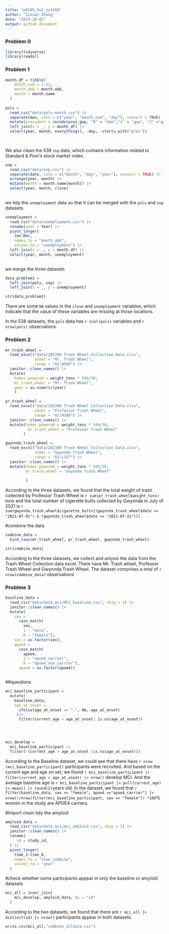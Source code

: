 ```yaml
---
title: "p8105_hw2_zz3168"
author: "Zixuan Zhang"
date: "2023-10-02"
output: github_document
---
```


### Problem 0

```r
library(tidyverse)
library(readxl)
```

### Problem 1
```r
month_df = tibble(
    month_num = 1:12,
    month_abb = month.abb,
    month = month.name
  )
 
pols = 
  read_csv("data/pols-month.csv") |> 
  separate(mon, into = c("year", "month_num", "day"), convert = TRUE) |> 
  mutate(president = recode(prez_gop, "0" = "dem","1" = "gop", "2" ="gop" )) |>
  left_join(x = _, y = month_df) |> 
  select(year, month, everything(), -day, -starts_with("prez"))
  
  
```

We also clean the 538 `snp` data, which contains information related to Standard & Poor’s stock market index.

```r
snp = 
  read_csv("data/snp.csv") |> 
  separate(date, into = c("month", "day", "year"), convert = TRUE) |> 
  arrange(year, month) |> 
  mutate(month = month.name[month]) |>
  select(year, month, close)
  
```

we tidy the `unemployment` data so that it can be merged with the `pols` and `snp` datasets.
```r
unemployment = 
  read_csv("data/unemployment.csv") |>
  rename(year = Year) |>
  pivot_longer(
    Jan:Dec,
    names_to = "month_abb",
    values_to = "unemployment") |> 
  left_join(x = _, y = month_df) |> 
  select(year, month, unemployment)
  
```

we merge the three datasets

```r
data_problem1 =
  left_join(pols, snp) |> 
  left_join(x = _, y = unemployment)

str(data_problem1)
```
There are some `NA` values in the `close` and `unemployment` variables, which indicate that the value of these variables are missing at those locations.

In the 538 datasets, the `pols` data has `r ncol(pols)` variables and `r nrow(pols)` observations. 

### Problem 2

```r
mr_trash_wheel =
  read_excel("data/202309 Trash Wheel Collection Data.xlsx", 
             sheet = "Mr. Trash Wheel",
             range = "A2:N586") |> 
  janitor::clean_names() |> 
  mutate(
    homes_powered = weight_tons * 500/30,
    mr_trash_wheel = "Mr. Trash Wheel",
    year = as.numeric(year)
    )

pr_trash_wheel =
  read_excel("data/202309 Trash Wheel Collection Data.xlsx", 
             sheet = "Professor Trash Wheel",
             range = "A2:M108") |> 
  janitor::clean_names() |> 
  mutate(homes_powered = weight_tons * 500/30,
          mr_trash_wheel = "Professor Trash Wheel"
        )

gwynnda_trash_wheel =
  read_excel("data/202309 Trash Wheel Collection Data.xlsx", 
             sheet = "Gwynnda Trash Wheel",
             range = "A2:L157") |> 
  janitor::clean_names() |> 
  mutate(homes_powered = weight_tons * 500/30,
         mr_trash_wheel = "Gwynnda Trash Wheel"
        
         )
```
According to the three datasets, we found that the total weight of trash collected by Professor Trash Wheel is `r sum(pr_trash_wheel$weight_tons)` tons and  the total number of cigerette butts collected by Gwynnda in July of 2021 is `r sum(gwynnda_trash_wheel$cigarette_butts[(gwynnda_trash_wheel$date >= "2021-07-01") & (gwynnda_trash_wheel$date <= "2021-07-31")])` . 

#combine the data

```r
combine_data =
  bind_rows(mr_trash_wheel, pr_trash_wheel, gwynnda_trash_wheel)

```

```r
str(combine_data)
```

According to the three datasets, we collect and anlysis the data from the Trash Wheel Collection data excel. There have Mr. Trash wheel, Professor Trash Wheel and Gwynnda Trash Wheel. The dataset comprises a total of `r nrow(combine_data)` observations



### Problme 3 
```r
baseline_data =
  read_csv("data/data_mci/MCI_baseline.csv", skip = 1) |> 
  janitor::clean_names() |> 
  mutate(
    sex = 
      case_match(
        sex, 
        1 ~ "male", 
        0 ~ "female"),
    sex = as.factor(sex),
    apoe4 = 
      case_match(
        apoe4,
        1 ~ "apoe4_carrier",
        0 ~ "apoe4_non_carrier"),
      apoe4 = as.factor(apoe4))



```



##questions
```r
mci_baseline_participant = 
  mutate( 
    baseline_data,
    age_at_onset = 
      ifelse(age_at_onset == ".", NA, age_at_onset)
     )|> 
      filter(current_age < age_at_onset| is.na(age_at_onset))

  
  
```

```r
mci_develop =
  mci_baseline_participant |> 
  filter(!(current_age > age_at_onset |is.na(age_at_onset)))
```

According to the Baseline dataset, we could see that there have `r nrow (mci_baseline_participant)` participants were recruited. And based on the current age and age on set, we found `r mci_baseline_participant |> filter(current_age < age_at_onset) |> nrow()` develop MCI. And the average baseline age is `r mci_baseline_participant |> pull(current_age) |> mean() |> round(2)`years old. In the dataset, we found that `r filter(baseline_data, sex == "female", apoe4 =="apoe4_carrier") |> nrow()/nrow(filter(mci_baseline_participant, sex == "female")) *100`% women in the study are APOE4 carriers.

#Import clean tidy the amyloid

```r
amyloid_data =
  read_csv("data/data_mci/mci_amyloid.csv", skip = 1) |> 
  janitor::clean_names() |> 
  rename(
     id = study_id,
  ) |> 
  pivot_longer(
    time_2:time_8,
    names_to = "time_combine",
    values_to = "year"
  )


```

#check whether some participants appear in only the baseline or amyloid datasets
```r
mci_all = inner_join(
    mci_develop, amyloid_data, by = "id"
  )
```

According to the two datasets, we found that there are  `r mci_all |> distinct(id) |> nrow()` participants appear in both datasets. 


```r
write.csv(mci_all,"combine_alldata.csv")
```




